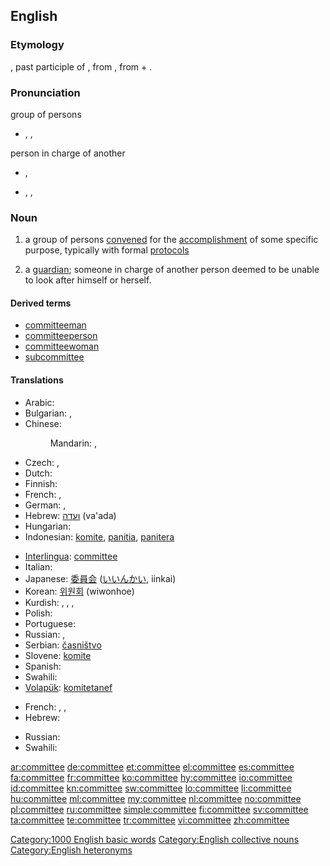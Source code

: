 ==English==

===Etymology===
{{etyl|xno}} {{term|comité|lang=xno}}, past participle of {{term|commettre||to commit|lang=xno}}, from {{etyl|la}} {{term|committere|lang=la}}, from {{term|con-||with|lang=la}} + {{term|mittere||to send|lang=la}}.

===Pronunciation===
; group of persons
* {{enPR|kə-mĭtʹē}}, {{IPA|[kəˈmɪt.i]}}, {{SAMPA|/k@"mIt.i/}}
*: {{audio|en-us-committee.ogg|Audio (US)}}
*: {{rhymes|ɪti}}

; person in charge of another
* {{a|UK}} {{IPA|[kɒmɪˈtiː]}}, {{SAMPA|/kQmIt"i:/}}
*: {{rhymes|iː}}
* {{a|US}} {{enPR|käm-ĭ-tēʹ}}, {{IPA|[kɑmɪˈtiː]}}, {{SAMPA|/kAmIt"i:/}}
*: {{rhymes|iː}}

===Noun===
{{wikipedia}}
{{en-noun}}

# a group of persons [[convene]]d for the [[accomplishment]] of some specific purpose, typically with formal [[protocol]]s
# {{archaic}} a [[guardian]]; someone in charge of another person deemed to be unable to look after himself or herself.

====Derived terms====
* [[committeeman]]
* [[committeeperson]]
* [[committeewoman]]
* [[subcommittee]]

====Translations====
{{trans-top|group of persons convened for the accomplishment of some specific purpose}}
* Arabic: {{t|ar|لجنة|f|tr=laǧnah}}
* Bulgarian: {{t+|bg|комитет|m}}, {{t+|bg|комисия|f}}
* Chinese:
*: Mandarin: {{t-|cmn|委員會|sc=Hani}}, {{t-|cmn|委员会|tr=wěiyuánhuì|sc=Hani}}
* Czech: {{t-|cs|výbor|m}}, {{t-|cs|komise|f}}
* Dutch: {{t-|nl|comité|n}}
* Finnish: {{t-|fi|komitea}}
* French: {{t+|fr|comité|m}}, {{t|fr|commission|f}}
* German: {{t+|de|Komitee|n}}, {{t+|de|Ausschuß|m}}
* Hebrew: [[ועדה]] (va'ada) {{f}}
* Hungarian: {{t+|hu|bizottság}}
* Indonesian: [[komite]], [[panitia]], [[panitera]]
{{trans-mid}}
* [[Interlingua]]: [[#Interlingua|committee]]
* Italian: {{t|it|comitato|m}}
* Japanese: [[委員会]] ([[いいんかい]], iinkai)
* Korean: [[위원회]] (wiwonhoe)
* Kurdish: {{t+|ku|komîte|f}}, {{t+|ku|deste|f}}, {{t+|ku|lijne|f}}, {{t+|ku|kom|f}}
* Polish: {{t-|pl|komitet|m}}
* Portuguese: {{t+|pt|comité|m}}
* Russian: {{t|ru|комитет|m}}, {{t|ru|комиссия|f}}
* Serbian: [[časništvo]] {{n}}
* Slovene: [[komite]] {{m}}
* Spanish: {{t-|es|comité|m}}
* Swahili: {{t+|sw|kamitii|xs=Swahili}}
* [[Volapük]]: [[komitetanef]]
{{trans-bottom}}

{{trans-top|archaic: someone in charge of another}}
* French: {{t|fr|tuteur|m}}, {{t|fr|gardien|m}}, {{t|fr|curateur|m}}
* Hebrew: {{t|he|ממונה|m|tr=memuné}}
{{trans-mid}}
* Russian: {{t|ru|опекун|m}}
* Swahili: {{t+|sw|kamitii|xs=Swahili}}
{{trans-bottom}}

[[Category:1000 English basic words]]
[[Category:English collective nouns]]
[[Category:English heteronyms]]

[[ar:committee]]
[[de:committee]]
[[et:committee]]
[[el:committee]]
[[es:committee]]
[[fa:committee]]
[[fr:committee]]
[[ko:committee]]
[[hy:committee]]
[[io:committee]]
[[id:committee]]
[[kn:committee]]
[[sw:committee]]
[[lo:committee]]
[[li:committee]]
[[hu:committee]]
[[ml:committee]]
[[my:committee]]
[[nl:committee]]
[[no:committee]]
[[pl:committee]]
[[ru:committee]]
[[simple:committee]]
[[fi:committee]]
[[sv:committee]]
[[ta:committee]]
[[te:committee]]
[[tr:committee]]
[[vi:committee]]
[[zh:committee]]